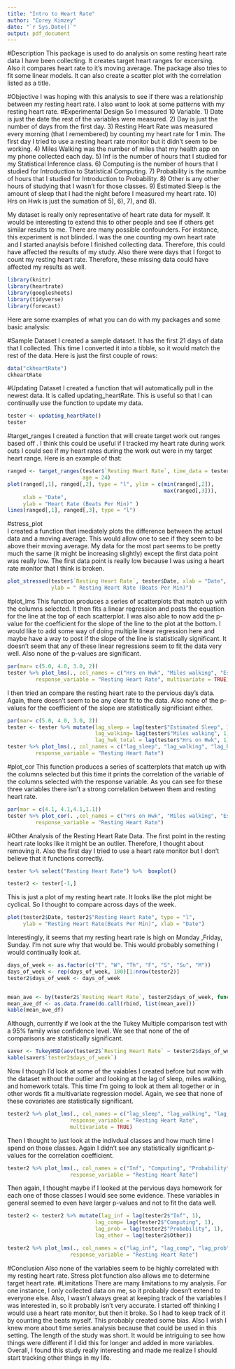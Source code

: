 ```yaml
---
title: "Intro to Heart Rate"
author: "Corey Kimzey"
date: "`r Sys.Date()`"
output: pdf_document
---
```

#Description
This package is used to do analysis on some resting heart rate data I have been collecting. It creates target heart ranges for excersing. Also it compares heart rate to it's moving average. The package also tries to fit some linear models. It can also create a scatter plot with the correlation listed as a title.

#Objective
I was hoping with this analysis to see if there was a relationship between my resting heart rate. I also want to look at some patterns with my resting heart rate. 
#Experimental Design
So I measured 10 Variable. 1) Date is just the date the rest of the variables were measured. 2) Day is just the number of days from the first day. 3) Resting Heart Rate was measured every morning (that I remembered) by counting my heart rate for 1 min. The first day I tried to use a resting heart rate monitor but it didn't seem to be working. 4) Miles Walking was the number of miles that my health app on my phone collected each day. 5) Inf is the number of hours that I studied for my Statistical Inference class. 6) Computing is the number of hours that I studied for Introduction to Statistical Computing. 7) Probability is the numbe of hours that I studied for Introduction to Probability. 8) Other is any other hours of studying that I wasn't for those classes. 9) Estimated Sleep is the amount of sleep that I had the night before I measured my heart rate. 10) Hrs on Hwk is just the sumation of 5), 6), 7), and 8).

My dataset is really only representative of heart rate data for myself. It would be interesting to extend this to other people and see if others get similar results to me. There are many possible confounders. For instance, this experiment is not blinded. I was the one counting my own heart rate and I started anaylsis before I finished collecting data. Therefore, this could have affected the results of my study. Also there were days that I forgot to count my resting heart rate. Therefore, these missing data could have affected my results as well.
```r
library(knitr)
library(heartrate)
library(googlesheets)
library(tidyverse)
library(forecast)

```

Here are some examples of what you can do with my packages and some basic analysis:

#Sample Dataset
I created a sample dataset. It has the first 21 days of data that I collected. This time I converted it into a tibble, so it would match the rest of the data. Here is just the first couple of rows:
```r
data("ckheartRate")
ckheartRate
```

#Updating Dataset
I created a function that will automatically pull in the newest data. It is called updating_heartRate. This is useful so that I can continually use the function to update my data.
```r

tester <- updating_heartRate()
tester
```
#target_ranges
I created a function that will create target work out ranges based off \url{https://www.active.com/fitness/articles/how-to-calculate-your-training-heart-rate-zones}. I think this could be useful if I tracked my heart rate during work outs I could see if my heart rates during the work out were in my target heart range. Here is an example of that:
```r

ranged <- target_ranges(tester$`Resting Heart Rate`, time_data = tester$Date,
                        age = 24)
plot(ranged[,1], ranged[,2], type = "l", ylim = c(min(ranged[,2]),
                                                  max(ranged[,3])),
     xlab = "Date",
     ylab = "Heart Rate (Beats Per Min)" )
lines(ranged[,1], ranged[,3], type = "l")
```


#stress_plot  
I created a function that imediately plots the difference between the actual data and a moving average. This would allow one to see if they seem to be above their moving average. My data for the most part seems to be pretty much the same (it might be increasing slightly) except the first data point was really low. The first data point is really low because I was using a heart rate monitor that I think is broken. 

```r
plot_stressed(tester$`Resting Heart Rate`, tester$Date, xlab = "Date",
              ylab = " Resting Heart Rate (Beats Per Min)")
```

#plot_lms
This function produces a series of scatterplots that match up with the columns selected. It then fits a linear regression and posts the equation for the line at the top of each scatterplot. I was also able to now add the p-value for the coefficient for the slope of the line to the plot at the bottom.  I would like to add some way of doing multiple linear regression here and maybe have a way to post if the slope of the line is statistically significant. It doesn't seem that any of these linear regressions seem to fit the data very well. Also none of the p-values are significant.
```r
par(mar= c(5.0, 4.0, 3.0, 2))
tester %>% plot_lms(., col_names = c("Hrs on Hwk", "Miles walking", "Estimated Sleep"),
         response_variable = "Resting Heart Rate", multivariate = TRUE)
```


I then tried an compare the resting heart rate to the pervious day's data. Again, there doesn't seem to be any clear fit to the data. Also none of the p-values for the coefficient of the slope are statistically significiant either.

```r
par(mar= c(5.0, 4.0, 3.0, 2))
tester <- tester %>% mutate(lag_sleep = lag(tester$"Estimated Sleep", 1),
                            lag_walking= lag(tester$"Miles walking", 1),
                            lag_hwk_total = lag(tester$"Hrs on Hwk", 1))
tester %>% plot_lms(., col_names = c("lag_sleep", "lag_walking", "lag_hwk_total"),
         response_variable = "Resting Heart Rate")
```




#plot_cor
This function produces a series of scatterplots that match up with the columns selected but this time it prints the correlation of the variable of the columns selected with the response variable. As you can see for these three variables there isn't a strong correlation between them and resting heart rate.
```r
par(mar = c(4.1, 4.1,4.1,1.1))
tester %>% plot_cor(. ,col_names = c("Hrs on Hwk", "Miles walking", "Estimated Sleep"),
         response_variable = "Resting Heart Rate")
```

#Other Analysis of the Resting Heart Rate Data.
The first point in the resting heart rate looks like it might be an outlier. Therefore, I thought about removing it. Also the first day I tried to use a heart rate monitor but I don't believe that it functions correctly.

```r
tester %>% select("Resting Heart Rate") %>%  boxplot() 
``` 

```r
tester2 <- tester[-1,]


```


This is just a plot of my resting heart rate. It looks like the plot might be cyclical. So I thought to compare across days of the week.
```r
plot(tester2$Date, tester2$"Resting Heart Rate", type = "l",
     ylab = "Resting Heart Rate(Beats Per Min)", xlab = "Date")
```



Interestingly, it seems that my resting heart rate is high on Monday ,Friday, Sunday. I'm not sure why that would be. This would probably something I would continually look at.
```r
days_of_week <- as.factor(c("T", "W", "Th", "F", "S", "Su", "M"))
days_of_week <- rep(days_of_week, 100)[1:nrow(tester2)]
tester2$days_of_week <- days_of_week


mean_ave <- by(tester2$`Resting Heart Rate`, tester2$days_of_week, function(x) mean(x, na.rm = TRUE))
mean_ave_df <- as.data.frame(do.call(rbind, list(mean_ave)))
kable(mean_ave_df)
```



Although, currently if we look at the the Tukey Multiple comparison test with a 95% family wise confidence level. We see that none of the of comparisons are statistically significant.
```r
saver <- TukeyHSD(aov(tester2$`Resting Heart Rate` ~ tester2$days_of_week))
kable(saver$`tester2$days_of_week`)
```
Now I though I'd look at some of the vaiables I created before but now with the dataset without the outlier and looking at the lag of sleep, miles walking, and homework totals. This time I'm going to look at them all together or in other words fit a multivariate regression model. Again, we see that none of these covariates are statistically significant.

```r
tester2 %>% plot_lms(., col_names = c("lag_sleep", "lag_walking", "lag_hwk_total"),
                    response_variable = "Resting Heart Rate", 
                    multivariate = TRUE)


```


Then I thought to just look at the indivdual classes and how much time I spend on those classes. Again I didn't see any statistically significant p-values for the correlation coefficient. 
```r


tester2 %>% plot_lms(., col_names = c("Inf", "Computing", "Probability", "Other"),
                    response_variable = "Resting Heart Rate")
```


Then again, I thought maybe if I looked at the pervious days homework for each one of those classes I would see some evidence. These variables in general seemed to even have larger p-values and not to fit the data well.
```r
tester2 <- tester2 %>% mutate(lag_inf = lag(tester2$"Inf", 1),
                            lag_comp= lag(tester2$"Computing", 1),
                            lag_prob = lag(tester2$"Probability", 1),
                            lag_other = lag(tester2$Other))

tester2 %>% plot_lms(., col_names = c("lag_inf", "lag_comp", "lag_prob", "lag_other"),
                    response_variable = "Resting Heart Rate")
```

#Conclusion
Also none of the variables seem to be highly correlated with my resting heart rate. Stress plot function also allows me to determine target heart rate. 
#Limitations 
There are many limitations to my analysis. For one instance, I only collected data on me, so it probably doesn't extend to everyone else. Also, I wasn't always great at keeping track of the variables I was interested in, so it probably isn't very accurate. I started off thinking I would use a heart rate monitor, but then it broke. So I had to keep track of it by counting the beats myself. This probably created some bias. Also I wish I knew more about time series analysis because that could be used in this setting. The length of the study was short. It would be intriguing to see how things were different if I did this for longer and added in more variables. Overall, I found this study really interesting and made me realize I should start tracking other things in my life.

